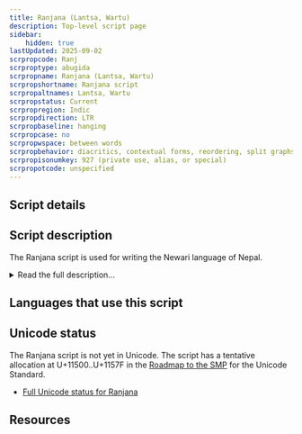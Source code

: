 ```yaml
---
title: Ranjana (Lantsa, Wartu)
description: Top-level script page
sidebar:
    hidden: true
lastUpdated: 2025-09-02
scrpropcode: Ranj
scrproptype: abugida
scrpropname: Ranjana (Lantsa, Wartu)
scrpropshortname: Ranjana script
scrpropaltnames: Lantsa, Wartu
scrpropstatus: Current
scrpropregion: Indic
scrpropdirection: LTR
scrpropbaseline: hanging
scrpropcase: no
scrpropwspace: between words
scrpropbehavior: diacritics, contextual forms, reordering, split graphs, required ligatures
scrpropisonumkey: 927 (private use, alias, or special)
scrpropotcode: unspecified
---
```



## Script details

<ScriptDetails />

## Script description

The Ranjana script is used for writing the Newari language of Nepal.

<details>
<summary>Read the full description...</summary>This language is also called Nepal-Bhasha, literally 'Nepal-Language', but it is not to be confused with Nepali. Similarly, the script is one of six subsumed under the name Nepal-Lipi, literally 'Nepal-Script', though it is not to be confused with Devanagari, which is the script used for writing Nepali. 

Ranjana was previously used along with the Prachalit, Bhujimol, Kutila, Golmol, and Litumol scripts for writing Newari, a Tibeto-Burman language unrelated to Nepali. Use of these scripts began to decline after the Gorkhali conquest of the Kathmandu valley in 1769, and they are now rarely used. Of the six, Prachalit and Ranjana are the most well-known, although even these are not commonly used and most young Newari speakers cannot read them. 

The script was derived from Brahmi via the Old Nepal script, both of which are now extinct, around the 12th century AD. It has been used since that time in a gradually decreasing capacity, but is still used for producing Hindu and Buddhist religious texts and taught in Buddhist monasteries. It is also used as a decorative script in much the same way as calligraphy is used in the West.

Ranjana is written from left to right. It must be written using a calligraphic implement, as the thickness of the strokes is important. It is an abugida, that is, each consonant letter represents a CV syllable inherently having the default vowel [a]. This vowel can be changed by appending various vowel diacritics to the consonant letter, or silenced by writing a _virama_ below the letter. Vowels at the start of a word are not written with a vowel diacritic as there is no preceding consonant for them to append to; instead they are written with an independent vowel letter, which is generally unrelated in shape to the corresponding vowel diacritic. There are thirty-three consonant letters, thirteen vowel diacritics and fourteen independent vowel letters.

Like many of the Brahmic scripts, Ranjana represents consonant clusters using conjuncts. These are usually stacked vertically. Unlike many of the Brahmic scripts (which use the _anusvara_ or _candrabindu_ symbols for this purpose), Ranjana also uses stacked conjuncts to represent homorganic nasals; that is, nasals pronounced in the same place as the following consonant, for example the [ndʒ] cluster in the middle of the word 'Ganges'.

The Ranjana script also employs the _danda_ and _double danda_ symbols used by a number of Indic scripts in a manner similar to the Latin comma and full stop. A _viram_ symbol (not to be confused with _virama_, above) is used to mark the end of a verse or section. There is also a symbol called _yig mgo_ which is a head mark used to indicate the first page in an unbound folio. The sacred symbol Om is written with a special letter.

There is a set of Ranjana digits from 0-9.

A variation of the Ranjana script exists, called _Wartu_. This is much the same as standard Ranjana, but with a wiggly headline on many of the letters.

_This script is not currently recognized by [ISO 15924](http://www.unicode.org/iso15924/), but is included in ScriptSource for research purposes. If you have any information on this script, please add the information to the site. Your contributions can be a great help in refining and expanding the ISO 15924 standard._
</details>

## Languages that use this script

<WsList script='Ranj' wsMax='5' />

## Unicode status

The Ranjana script is not yet in Unicode. The script has a tentative allocation at U+11500..U+1157F in the [Roadmap to the SMP](http://www.unicode.org/roadmaps/smp/) for the Unicode Standard.

- [Full Unicode status for Ranjana](/scrlang/unicode/ranj-unicode)



## Resources

<ScriptResources detailSummary='seemore' />

